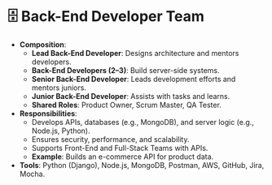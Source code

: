 # 🗄️ Back-End Developer Team
- **Composition**:
  - **Lead Back-End Developer**: Designs architecture and mentors developers.
  - **Back-End Developers (2–3)**: Build server-side systems.
  - **Senior Back-End Developer**: Leads development efforts and mentors juniors.
  - **Junior Back-End Developer**: Assists with tasks and learns.
  - **Shared Roles**: Product Owner, Scrum Master, QA Tester.
- **Responsibilities**:
  - Develops APIs, databases (e.g., MongoDB), and server logic (e.g., Node.js, Python).
  - Ensures security, performance, and scalability.
  - Supports Front-End and Full-Stack Teams with APIs.
  - **Example**: Builds an e-commerce API for product data.
- **Tools**: Python (Django), Node.js, MongoDB, Postman, AWS, GitHub, Jira, Mocha.
